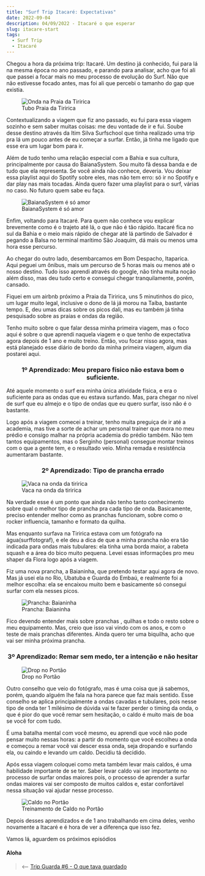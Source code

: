 ```yaml
---
title: "Surf Trip Itacaré: Expectativas"
date: 2022-09-04
description: 04/09/2022 - Itacaré o que esperar
slug: itacare-start
tags:
  - Surf Trip
  - Itacaré
---
```


Chegou a hora da próxima trip: Itacaré. Um destino já conhecido, fui para lá na mesma época no ano passado, e parando para analisar, acho que foi ali que passei a focar mais no meu processo de evolução do Surf. Não que não estivesse focado antes, mas foi ali que percebi o tamanho do gap que existia.

<figure>
    <img src="./tubo.jpg"
         alt="Onda na Praia da Tiririca">
    <figcaption>Tubo Praia da Tiririca</figcaption>
</figure>

Contextualizando a viagem que fiz ano passado, eu fui para essa viagem sozinho e sem saber muitas coisas: me deu vontade de ir e fui. Soube desse destino através da <OutboundLink href="https://www.instagram.com/itimsilvasurfschool/">Itim Silva Surfschool</OutboundLink> que tinha realizado uma trip pra lá um pouco antes de eu começar a surfar. Então, já tinha me ligado que esse era um lugar bom para ir.

Além de tudo tenho uma relação especial com a Bahia e sua cultura, principalmente por causa do <OutboundLink href="https://www.youtube.com/watch?v=ne7E5geBMWE">BaianaSystem</OutboundLink>. Sou muito fã dessa banda e de tudo que ela representa. Se você ainda não conhece, deveria. Vou deixar essa playlist <OutboundLink href="https://open.spotify.com/playlist/37i9dQZF1DWYtV3GyPB2yn?si=e3646d06ba7a4370">aqui</OutboundLink> do Spotify sobre eles, mas não tem erro: só ir no Spotify e dar play nas mais tocadas. Ainda quero fazer uma playlist para o surf, várias no caso. No futuro quem sabe eu faça.

<figure>
    <img src="./baiana.jpg"
         alt="BaianaSystem é só amor">
    <figcaption>BaianaSystem é só amor</figcaption>
</figure>

Enfim, voltando para Itacaré.  Para quem não conhece vou explicar brevemente como é o trajeto até lá, o que não é tão rápido. Itacaré fica no sul da Bahia e o meio mais rápido de chegar até lá partindo de Salvador é pegando a Balsa no terminal marítimo São Joaquim, dá mais ou menos uma hora esse percurso.

Ao chegar do outro lado, desembarcamos em Bom Despacho, Itaparica. Aqui peguei um ônibus, mais um percurso de 5 horas mais ou menos até o nosso destino. Tudo isso aprendi através do google, não tinha muita noção além disso, mas deu tudo certo e consegui chegar tranquilamente, porém, cansado.

Fiquei em um airbnb próximo a Praia da Tiririca, uns 5 minutinhos do pico, um lugar muito legal, inclusive o dono de lá já morou na Taíba, bastante tempo. E, deu umas dicas sobre os picos dali, mas eu também já tinha pesquisado sobre as praias e ondas da região. 

Tenho muito sobre o que falar dessa minha primeira viagem, mas o foco aqui é sobre o que aprendi naquela viagem e o que tenho de expectativa agora depois de 1 ano e muito treino. Então, vou focar nisso agora, mas está planejado esse diário de bordo da minha primeira viagem, algum dia postarei aqui.

<h3 align="center">
  1º Aprendizado: Meu preparo físico não estava bom o suficiente.
</h3>

Até aquele momento o surf era minha única atividade física, e era o suficiente para as ondas que eu estava surfando. Mas, para chegar no nível de surf que eu almejo e o tipo de ondas que eu quero surfar, isso não é o bastante.

Logo após a viagem comecei a treinar, tenho muita preguiça de ir até a academia, mas tive a sorte de achar um personal trainer que mora no meu prédio e consigo malhar na própria academia do prédio também. Não tem tantos equipamentos, mas o Serginho (personal) consegue montar treinos com o que a gente tem, e o resultado veio. Minha remada e resistência aumentaram bastante.


<h3 align="center">
  2º Aprendizado: Tipo de prancha errado
</h3>

<figure>
    <img src="./tubo-queda.jpg"
         alt="Vaca na onda da tiririca">
    <figcaption>Vaca na onda da tiririca</figcaption>
</figure>

Na verdade esse é um ponto que ainda não tenho tanto conhecimento sobre qual o melhor tipo de prancha pra cada tipo de onda. Basicamente, preciso entender melhor como as pranchas funcionam, sobre como o rocker influencia, tamanho e formato da quilha.

Mas enquanto surfava na Tiririca estava com um fotógrafo na água(<OutboundLink href="https://www.instagram.com/surffotograf/">surffotograf</OutboundLink>), e ele deu a dica de que a minha prancha não era tão indicada para ondas mais tubulares: ela tinha uma borda maior, a rabeta squash e a área do bico muito pequena. Levei essas informações pro meu shaper da Flora logo após a viagem.

Fiz uma nova prancha, a Baianinha, que pretendo testar aqui agora de novo. Mas já usei ela no Rio, Ubatuba e Guarda do Embaú, e realmente foi a melhor escolha: ela se encaixou muito bem e basicamente só consegui surfar com ela nesses picos.

<figure>
    <img src="./baianinha.jpg"
         alt="Prancha: Baianinha">
    <figcaption>Prancha: Baianinha</figcaption>
</figure>

Fico devendo entender mais sobre pranchas , quilhas e todo o resto sobre o meu equipamento. Mas, creio que isso vai vindo com os anos, e com o teste de mais pranchas diferentes. Ainda quero ter uma biquilha, acho que vai ser minha próxima prancha.

<h3 align="center">
  3º Aprendizado: Remar sem medo, ter a intenção e não hesitar
</h3>

<figure>
    <img src="./drop.jpg"
         alt="Drop no Portão">
    <figcaption>Drop no Portão</figcaption>
</figure>

Outro conselho que veio do fotógrafo, mas é uma coisa que já sabemos, porém, quando alguém lhe fala na hora parece que faz mais sentido. Esse conselho se aplica principalmente a ondas cavadas e tubulares, pois nesse tipo de onda ter 1 milésimo de dúvida vai te fazer perder o timing da onda, o que é pior do que você remar sem hesitação, o caldo é muito mais de boa se você for com tudo.

É uma batalha mental com você	 mesmo, eu aprendi que você não pode pensar muito nessas horas: a partir do momento que você escolheu a onda e começou a remar você vai descer essa onda, seja dropando e surfando ela, ou caindo e levando um caldo. Decidiu tá decidido.

Após essa viagem coloquei como meta também levar mais caldos, é uma habilidade importante de se ter. Saber levar caldo vai ser importante no processo de surfar ondas maiores pois, o processo de aprender a surfar ondas maiores vai ser composto de muitos caldos e, estar confortável nessa situação vai ajudar nesse processo.

<figure>
    <img src="./caldo.jpg"
         alt="Caldo no Portão">
    <figcaption>Treinamento de Caldo no Portão</figcaption>
</figure>

Depois desses aprendizados e de 1 ano trabalhando em cima deles, venho novamente a Itacaré	e é hora de ver a diferença	que isso fez.

Vamos lá, aguardem os próximos episódios

#### Aloha

> ⟵ <a href="https://meusurf.blog/guarda-6">Trip Guarda #6 - O que tava guardado</a>